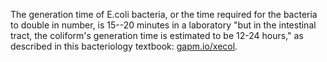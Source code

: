 The generation time of E.coli bacteria, or the time required for the bacteria to double in number, is 15--20 minutes in a laboratory "but in the intestinal tract, the coliform's generation time is estimated to be 12-24 hours," as described in this bacteriology textbook: [gapm.io/xecol](http://www.gapm.io/xecol).